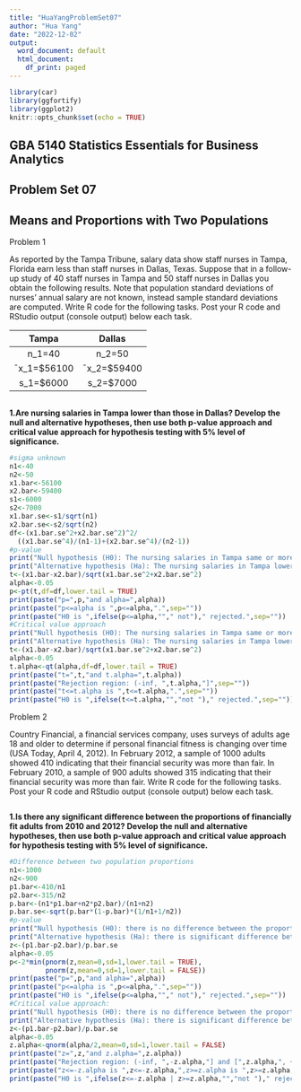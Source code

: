 ```yaml
---
title: "HuaYangProblemSet07"
author: "Hua Yang"
date: "2022-12-02"
output:
  word_document: default
  html_document:
    df_print: paged
---
```


```r
library(car)
library(ggfortify)
library(ggplot2)
knitr::opts_chunk$set(echo = TRUE)
```

## GBA 5140 Statistics Essentials for Business Analytics
## Problem Set 07
## Means and Proportions with Two Populations


Problem 1


As reported by the Tampa Tribune, salary data show staff nurses in Tampa, Florida earn less than staff nurses in Dallas, Texas. Suppose that in a follow-up study of 40 staff nurses in Tampa and 50 staff nurses in Dallas you obtain the following results. Note that population standard deviations of nurses’ annual salary are not known, instead sample standard deviations are computed. Write R code for the following tasks. Post your R code and RStudio output (console output) below each task.


|Tampa	     | Dallas       |
|:----------:|:------------:|
|n_1=40	     |n_2=50        |
|¯x_1=$56100 | ¯x_2=$59400  |
|s_1=$6000	 | s_2=$7000    |


```r

```

**1.Are nursing salaries in Tampa lower than those in Dallas? Develop the null and alternative hypotheses, then use both p-value approach and critical value approach for hypothesis testing with 5% level of significance.**
```r
#sigma unknown
n1<-40
n2<-50
x1.bar<-56100
x2.bar<-59400
s1<-6000
s2<-7000
x1.bar.se<-s1/sqrt(n1)
x2.bar.se<-s2/sqrt(n2)
df<-(x1.bar.se^2+x2.bar.se^2)^2/
  ((x1.bar.se^4)/(n1-1)+(x2.bar.se^4)/(n2-1))
#p-value
print("Null hypothesis (H0): The nursing salaries in Tampa same or more than in Dallas.")
print("Alternative hypothesis (Ha): The nursing salaries in Tampa lower than in Dallas.")
t<-(x1.bar-x2.bar)/sqrt(x1.bar.se^2+x2.bar.se^2)
alpha<-0.05
p<-pt(t,df=df,lower.tail = TRUE)
print(paste("p=",p,"and alpha=",alpha))
print(paste("p<=alpha is ",p<=alpha,".",sep=""))
print(paste("H0 is ",ifelse(p<=alpha,""," not")," rejected.",sep=""))
#Critical value approach
print("Null hypothesis (H0): The nursing salaries in Tampa same or more than in Dallas.")
print("Alternative hypothesis (Ha): The nursing salaries in Tampa lower than in Dallas.")
t<-(x1.bar-x2.bar)/sqrt(x1.bar.se^2+x2.bar.se^2)
alpha<-0.05
t.alpha<-qt(alpha,df=df,lower.tail = TRUE)
print(paste("t=",t,"and t.alpha=",t.alpha))
print(paste("Rejection region: (-inf, ",t.alpha,"]",sep=""))
print(paste("t<=t.alpha is ",t<=t.alpha,".",sep=""))
print(paste("H0 is ",ifelse(t<=t.alpha,"","not ")," rejected.",sep=""))

```

Problem 2


Country Financial, a financial services company, uses surveys of adults age 18 and older to determine if personal financial fitness is changing over time (USA Today, April 4, 2012). In February 2012, a sample of 1000 adults showed 410 indicating that their financial security was more than fair. In February 2010, a sample of 900 adults showed 315 indicating that their financial security was more than fair. Write R code for the following tasks. Post your R code and RStudio output (console output) below each task.

```r

```

**1.Is there any significant difference between the proportions of financially fit adults from 2010 and 2012? Develop the null and alternative hypotheses, then use both p-value approach and critical value approach for hypothesis testing with 5% level of significance.**

```r
#Difference between two population proportions
n1<-1000
n2<-900
p1.bar<-410/n1
p2.bar<-315/n2
p.bar<-(n1*p1.bar+n2*p2.bar)/(n1+n2)
p.bar.se<-sqrt(p.bar*(1-p.bar)*(1/n1+1/n2))
#p-value
print("Null hypothesis (H0): there is no difference between the proportions of financially fit adults from 2010 and 2012.")
print("Alternative hypothesis (Ha): there is significant difference between the proportions of financially fit adults from 2010 and 2012.")
z<-(p1.bar-p2.bar)/p.bar.se
alpha<-0.05
p<-2*min(pnorm(z,mean=0,sd=1,lower.tail = TRUE),
         pnorm(z,mean=0,sd=1,lower.tail = FALSE))
print(paste("p=",p,"and alpha=",alpha))
print(paste("p<=alpha is ",p<=alpha,".",sep=""))
print(paste("H0 is ",ifelse(p<=alpha,""," not")," rejected.",sep=""))
#Critical value approach:
print("Null hypothesis (H0): there is no difference between the proportions of financially fit adults from 2010 and 2012.")
print("Alternative hypothesis (Ha): there is significant difference between the proportions of financially fit adults from 2010 and 2012.")
z<-(p1.bar-p2.bar)/p.bar.se
alpha<-0.05
z.alpha<-qnorm(alpha/2,mean=0,sd=1,lower.tail = FALSE)
print(paste("z=",z,"and z.alpha=",z.alpha))
print(paste("Rejection region: (-inf, ",-z.alpha,"] and [",z.alpha,", +inf)",sep=""))
print(paste("z<=-z.alpha is ",z<=-z.alpha,",z>=z.alpha is ",z>=z.alpha,".",sep=""))
print(paste("H0 is ",ifelse(z<=-z.alpha | z>=z.alpha,"","not ")," rejected.",sep=""))
```

